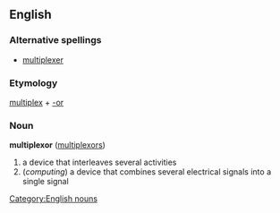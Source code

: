{{wikipedia}}
==English==
=== Alternative spellings ===
* [[multiplexer]]
=== Etymology ===
[[multiplex]] + [[-or]]
=== Noun ===
[[Category:English nouns]]
'''multiplexor''' ([[multiplexors]])
# a device that interleaves several activities
# (''computing'') a device that combines several electrical signals into a single signal